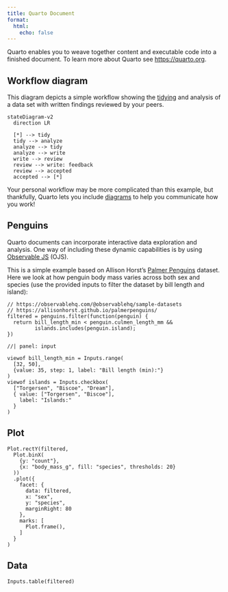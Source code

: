 ```yaml
---
title: Quarto Document
format:
  html:
    echo: false
---
```


Quarto enables you to weave together content and executable code into a
finished document. To learn more about Quarto see <https://quarto.org>.

## Workflow diagram

This diagram depicts a simple workflow showing the
[tidying](https://vita.had.co.nz/papers/tidy-data.html) and analysis of a data
set with written findings reviewed by your peers.

```mermaid
stateDiagram-v2
  direction LR

  [*] --> tidy
  tidy --> analyze
  analyze --> tidy
  analyze --> write
  write --> review
  review --> write: feedback
  review --> accepted
  accepted --> [*]
```

Your personal workflow may be more complicated than this example, but
thankfully, Quarto lets you include
[diagrams](https://quarto.org/docs/authoring/diagrams.html) to help you
communicate how you work!

## Penguins

Quarto documents can incorporate interactive data exploration and analysis.
One way of including these dynamic capabilities is by using [Observable
JS](https://quarto.org/docs/interactive/ojs/) (OJS).

This is a simple example based on Allison Horst's [Palmer
Penguins](https://allisonhorst.github.io/palmerpenguins/) dataset. Here we
look at how penguin body mass varies across both sex and species (use the
provided inputs to filter the dataset by bill length and island):

```ojs
// https://observablehq.com/@observablehq/sample-datasets
// https://allisonhorst.github.io/palmerpenguins/
filtered = penguins.filter(function(penguin) {
  return bill_length_min < penguin.culmen_length_mm &&
         islands.includes(penguin.island);
})
```

```ojs
//| panel: input

viewof bill_length_min = Inputs.range(
  [32, 50], 
  {value: 35, step: 1, label: "Bill length (min):"}
)
viewof islands = Inputs.checkbox(
  ["Torgersen", "Biscoe", "Dream"], 
  { value: ["Torgersen", "Biscoe"], 
    label: "Islands:"
  }
)
```

::: {.panel-tabset}


## Plot

```ojs
Plot.rectY(filtered, 
  Plot.binX(
    {y: "count"}, 
    {x: "body_mass_g", fill: "species", thresholds: 20}
  ))
  .plot({
    facet: {
      data: filtered,
      x: "sex",
      y: "species",
      marginRight: 80
    },
    marks: [
      Plot.frame(),
    ]
  }
)
```

## Data

```ojs
Inputs.table(filtered)
```

:::
